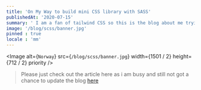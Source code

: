 ```yaml
---
title: 'On My Way to build mini CSS library with SASS' 
publishedAt: '2020-07-15'
summary: ' I am a fan of tailwind CSS so this is the blog about me trying learn more about SCSS while generating some utility classes with SCSS'
image: '/blog/scss/banner.jpg'
pinned : true
locale : 'mm'	
---
```


<Image
  alt={`Norway`}
  src={`/blog/scss/banner.jpg`}
  width={1501 / 2}
  height={712 / 2}
  priority
/>


> Please just check out the article here as i am busy and still not got a chance to update the blog [here](https://dev.to/riley1101/on-my-way-to-generate-css-utils-with-sass--ghn)